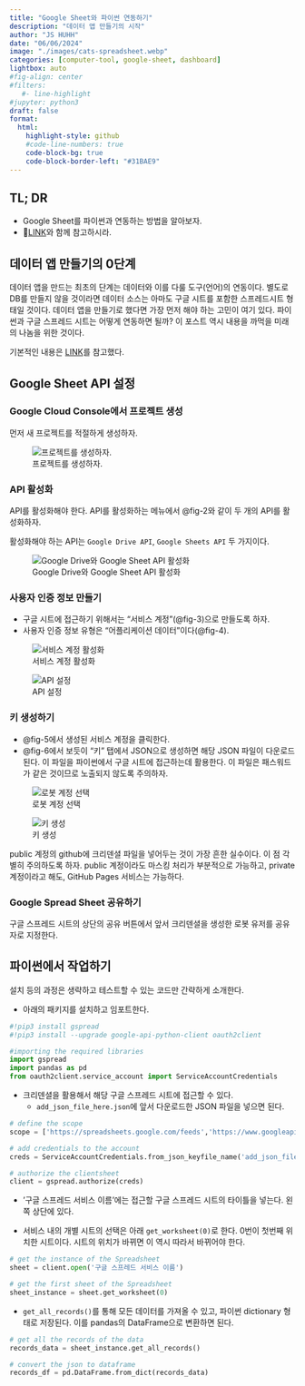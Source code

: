 ```yaml
---
title: "Google Sheet와 파이썬 연동하기" 
description: "데이터 앱 만들기의 시작"   
author: "JS HUHH"
date: "06/06/2024"
image: "./images/cats-spreadsheet.webp"
categories: [computer-tool, google-sheet, dashboard]
lightbox: auto
#fig-align: center
#filters:
   #- line-highlight
#jupyter: python3
draft: false
format:
  html:
    highlight-style: github
    #code-line-numbers: true
    code-block-bg: true
    code-block-border-left: "#31BAE9"
---
```



## TL; DR

- Google Sheet를 파이썬과 연동하는 방법을 알아보자.
- 🔗[LINK](https://blog.lostineconomics.com/posts/computer-tool/2024-03-18-lazy-dashboard.html)와 함께 참고하시라.  

## 데이터 앱 만들기의 0단계

데이터 앱을 만드는 최초의 단계는 데이터와 이를 다룰 도구(언어)의 연동이다. 별도로 DB를 만들지 않을 것이라면 데이터 소스는 아마도 구글 시트를 포함한 스프레드시트 형태일 것이다. 데이터 앱을 만들기로 했다면 가장 먼저 해야 하는 고민이 여기 있다. 파이썬과 구글 스프레드 시트는 어떻게 연동하면 될까? 이 포스트 역시 내용을 까먹을 미래의 나놈을 위한 것이다. 

:::{.column-margin}
기본적인 내용은 [LINK](ttps://www.analyticsvidhya.com/blog/2020/07/read-and-update-google-spreadsheets-with-python/)를 참고했다. 
:::

## Google Sheet API 설정

### Google Cloud Console에서 프로젝트 생성 

먼저 새 프로젝트를 적절하게 생성하자. 

:::{layout="[[-0.5, 1, -0.5]]"}
![프로젝트를 생성하자.](./images/gss-01.jpeg){#fig-1}
:::

### API 활성화

API를 활성화해야 한다. API를 활성화하는 메뉴에서 @fig-2\a 와 같이 두 개의 API를 활성화하자.  

활성화해야 하는 API는 `Google Drive API`, `Google Sheets API` 두 가지이다. 

:::{layout="[[-0.2, 1, -0.2]]"}
![Google Drive와 Google Sheet API 활성화](./images/gss-02.jpeg){#fig-2}
:::

### 사용자 인증 정보 만들기 

- 구글 시트에 접근하기 위해서는 "서비스 계정"(@fig-3)으로 만들도록 하자. 
- 사용자 인증 정보 유형은 "어플리케이션 데이터"이다(@fig-4). 

:::{layout="[[1, -0.1, 1]]" layout-valign="bottom"}
![서비스 계정 활성화](./images/gss-03.jpeg){#fig-3}

![API 설정](./images/gss-04.jpeg){#fig-4}
:::

### 키 생성하기 

- @fig-5\a 에서 생성된 서비스 계정을 클릭한다. 
- @fig-6\a 에서 보듯이 "키" 탭에서 JSON으로 생성하면 해당 JSON 파일이 다운로드 된다. 이 파일을 파이썬에서 구글 시트에 접근하는데 활용한다. 이 파일은 패스워드가 같은 것이므로 노출되지 않도록 주의하자.

:::{layout="[[1, -0.1, 1]]" layout-valign="bottom"}
![로봇 계정 선택](./images/gss-05.jpeg){#fig-5} 

![키 생성](./images/gss-06.jpeg){#fig-6}
:::

:::{.column-margin}
public 계정의 github에 크리덴셜 파일을 넣어두는 것이 가장 흔한 실수이다. 이 점 각별히 주의하도록 하자. public 계정이라도 마스킹 처리가 부분적으로 가능하고, private 계정이라고 해도, GitHub Pages 서비스는 가능하다. 
:::

### Google Spread Sheet 공유하기

구글 스프레드 시트의 상단의 공유 버튼에서 앞서 크리덴셜을 생성한 로봇 유저를 공유자로 지정한다. 

## 파이썬에서 작업하기 

설치 등의 과정은 생략하고 테스트할 수 있는 코드만 간략하게 소개한다. 

- 아래의 패키지를 설치하고 임포트한다. 

```python
#!pip3 install gspread
#!pip3 install --upgrade google-api-python-client oauth2client

#importing the required libraries
import gspread
import pandas as pd
from oauth2client.service_account import ServiceAccountCredentials
```

- 크리덴셜을 활용해서 해당 구글 스프레드 시트에 접근할 수 있다.
  - `add_json_file_here.json`에 앞서 다운로드한 JSON 파일을 넣으면 된다. 

```python
# define the scope
scope = ['https://spreadsheets.google.com/feeds','https://www.googleapis.com/auth/drive']

# add credentials to the account
creds = ServiceAccountCredentials.from_json_keyfile_name('add_json_file_here.json', scope)

# authorize the clientsheet 
client = gspread.authorize(creds)
```

- '구글 스프레드 서비스 이름'에는 접근할 구글 스프레드 시트의 타이틀을 넣는다. 왼쪽 상단에 있다. 

- 서비스 내의 개별 시트의 선택은 아래 `get_worksheet(0)`로 한다. 0번이 첫번째 위치한 시트이다. 시트의 위치가 바뀌면 이 역시 따라서 바뀌어야 한다. 

```python
# get the instance of the Spreadsheet
sheet = client.open('구글 스프레드 서비스 이름')

# get the first sheet of the Spreadsheet
sheet_instance = sheet.get_worksheet(0)
```

- `get_all_records()`를 통해 모든 데이터를 가져올 수 있고, 파이썬 dictionary 형태로 저장된다. 이를 pandas의 DataFrame으로 변환하면 된다.

```python
# get all the records of the data
records_data = sheet_instance.get_all_records()

# convert the json to dataframe
records_df = pd.DataFrame.from_dict(records_data)
```